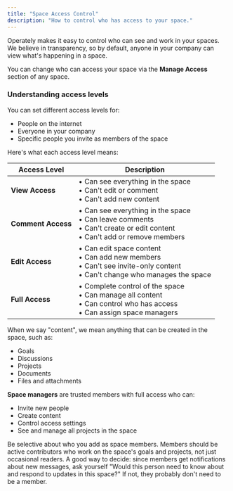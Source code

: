 ```yaml
---
title: "Space Access Control"
description: "How to control who has access to your space."
---
```



Operately makes it easy to control who can see and work in your spaces. We believe in transparency, so by default, anyone in your company can view what's happening in a space.

You can change who can access your space via the **Manage Access** section of any space.

### Understanding access levels

You can set different access levels for:

- People on the internet
- Everyone in your company
- Specific people you invite as members of the space

Here's what each access level means:

| Access Level       | Description                                                                                                                      |
| ------------------ | -------------------------------------------------------------------------------------------------------------------------------- |
| **View Access**    | • Can see everything in the space<br />• Can't edit or comment<br />• Can't add new content                                          |
| **Comment Access** | • Can see everything in the space<br />• Can leave comments<br />• Can't create or edit content<br />• Can't add or remove members     |
| **Edit Access**    | • Can edit space content<br />• Can add new members<br />• Can't see invite-only content<br />• Can't change who manages the space     |
| **Full Access**    | • Complete control of the space<br />• Can manage all content<br />• Can control who has access<br />• Can assign space managers |

When we say "content", we mean anything that can be created in the space, such as:

- Goals
- Discussions
- Projects
- Documents
- Files and attachments

**Space managers** are trusted members with full access who can:

- Invite new people
- Create content
- Control access settings
- See and manage all projects in the space

<Aside type="tip">Be selective about who you add as space members. Members should be active contributors who work on the space's goals and projects, not just occasional readers. A good way to decide: since members get notifications about new messages, ask yourself "Would this person need to know about and respond to updates in this space?" If not, they probably don't need to be a member.</Aside>
